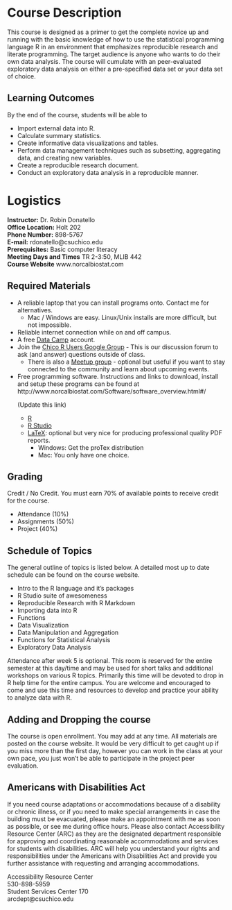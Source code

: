 # Course Description
This course is designed as a primer to get the complete novice up and running with the basic knowledge of how to use the statistical programming language R in an environment that emphasizes reproducible research and literate programming. The target audience is anyone who wants to do their own data analysis. The course will cumulate with an peer-evaluated exploratory data analysis on either a pre-specified data set or your data set of choice. 


## Learning Outcomes
By the end of the course, students will be able to

* Import external data into R.
* Calculate summary statistics.
* Create informative data visualizations and tables.
* Perform data management techniques such as subsetting, aggregating data, and creating new variables. 
* Create a reproducible research document.
* Conduct an exploratory data analysis in a reproducible manner.


# Logistics
**Instructor:** Dr. Robin Donatello  
**Office Location:** Holt 202  
**Phone Number:** 898-5767  
**E-mail:** rdonatello@csuchico.edu   
**Prerequisites:** Basic computer literacy  
**Meeting Days and Times** TR 2-3:50, MLIB 442  
**Course Website** www.norcalbiostat.com 

## Required Materials

* A reliable laptop that you can install programs onto. Contact me for alternatives.
    - Mac / Windows are easy. Linux/Unix installs are more difficult, but not impossible. 
* Reliable internet connection while on and off campus.
* A free [Data Camp](www.datacamp.com) account.
* Join the [Chico R Users Google Group](https://groups.google.com/forum/#!forum/chico-rug) - This is our discussion forum to ask (and answer) questions outside of class. 
    - There is also a [Meetup group](https://www.meetup.com/Chico-R-Users-Group/) - optional but useful if you want to stay connected to the community and learn about upcoming events. 
* Free programming software. Instructions and links to download, install and setup these programs can be found at http://www.norcalbiostat.com/Software/software_overview.html#/ <p class="text-danger"> (Update this link)</p>
    - [R](https://cran.r-project.org/)
    - [R Studio](https://www.rstudio.com/)
    - [LaTeX](https://www.latex-project.org/): optional but very nice for producing professional quality PDF reports. 
        - Windows: Get the proTex distribution
        - Mac: You only have one choice. 

## Grading
Credit / No Credit. You must earn 70% of available points to receive credit for the course. 

* Attendance (10%)
* Assignments (50%)
* Project (40%)


## Schedule of Topics
The general outline of topics is listed below. A detailed most up to date schedule can be found on the course website. 

* Intro to the R language and it's packages
* R Studio suite of awesomeness
* Reproducible Research with R Markdown
* Importing data into R
* Functions
* Data Visualization
* Data Manipulation and Aggregation
* Functions for Statistical Analysis
* Exploratory Data Analysis


Attendance after week 5 is optional. This room is reserved for the entire semester at this day/time and may be used for short talks and additional workshops on various R topics. Primarily this time will be devoted to drop in R help time for the entire campus. 
You are welcome and encouraged to come and use this time and resources to develop and practice your ability to analyze data with R. 



## Adding and Dropping the course
The course is open enrollment. You may add at any time. All materials are posted on the course website. 
It would be very difficult to get caught up if you miss more than the first day, however you can work in the class at your own pace, you just won't be able to participate in the project peer evaluation. 


## Americans with Disabilities Act
If you need course adaptations or accommodations because of a disability or chronic illness,  or if you need to make special arrangements in case the building must be evacuated, please make an appointment with me as soon as possible, or see me during office hours. Please also contact Accessibility Resource Center (ARC) as they are the designated department responsible for approving and coordinating reasonable accommodations and services for students with disabilities. ARC will help you understand your rights and responsibilities under the Americans with Disabilities Act and provide you further assistance with requesting and arranging accommodations.

Accessibility Resource Center  
530-898-5959   
Student Services Center 170  
arcdept@csuchico.edu  






